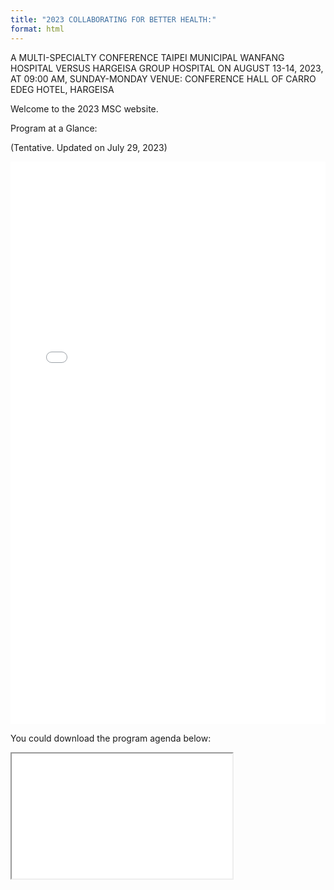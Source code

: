 ```yaml
---
title: "2023 COLLABORATING FOR BETTER HEALTH:"
format: html
---
```



A MULTI-SPECIALTY CONFERENCE
TAIPEI MUNICIPAL WANFANG HOSPITAL VERSUS HARGEISA GROUP HOSPITAL
ON AUGUST 13-14, 2023, AT 09:00 AM, SUNDAY-MONDAY
VENUE: CONFERENCE HALL OF CARRO EDEG HOTEL, HARGEISA

Welcome to the 2023 MSC website.

Program at a Glance:

(Tentative. Updated on July 29, 2023)

<embed 
  type="application/pdf" 
  src="TMM_SLN_tikzposter_2023Aug__portrait_agenda___TMM_Conference_final.pdf"
  width="100%" 
  height="900px"
  zoom="130%"
>


You could download the program agenda below:


<style>
iframe {
  width: 70%;
}
</style>

  <iframe src="TMM_SLN_tikzposter_2023Aug__portrait_agenda___TMM_Conference_final.pdf" width="50%" height="200px">
  </iframe>
